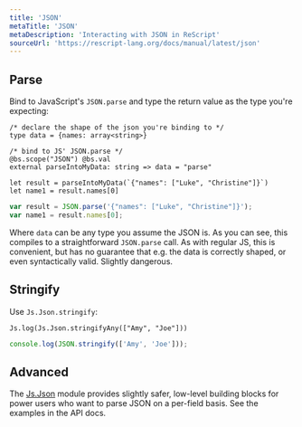```yaml
---
title: 'JSON'
metaTitle: 'JSON'
metaDescription: 'Interacting with JSON in ReScript'
sourceUrl: 'https://rescript-lang.org/docs/manual/latest/json'
---
```


## Parse

Bind to JavaScript's `JSON.parse` and type the return value as the type you're expecting:

```reason
/* declare the shape of the json you're binding to */
type data = {names: array<string>}

/* bind to JS' JSON.parse */
@bs.scope("JSON") @bs.val
external parseIntoMyData: string => data = "parse"

let result = parseIntoMyData(`{"names": ["Luke", "Christine"]}`)
let name1 = result.names[0]
```

```js
var result = JSON.parse('{"names": ["Luke", "Christine"]}');
var name1 = result.names[0];
```

Where `data` can be any type you assume the JSON is. As you can see, this compiles to a straightforward `JSON.parse` call. As with regular JS, this is convenient, but has no guarantee that e.g. the data is correctly shaped, or even syntactically valid. Slightly dangerous.

## Stringify

Use `Js.Json.stringify`:

```reason
Js.log(Js.Json.stringifyAny(["Amy", "Joe"]))
```

```js
console.log(JSON.stringify(['Amy', 'Joe']));
```

## Advanced

The [Js.Json](api/js/json) module provides slightly safer, low-level building blocks for power users who want to parse JSON on a per-field basis. See the examples in the API docs.
